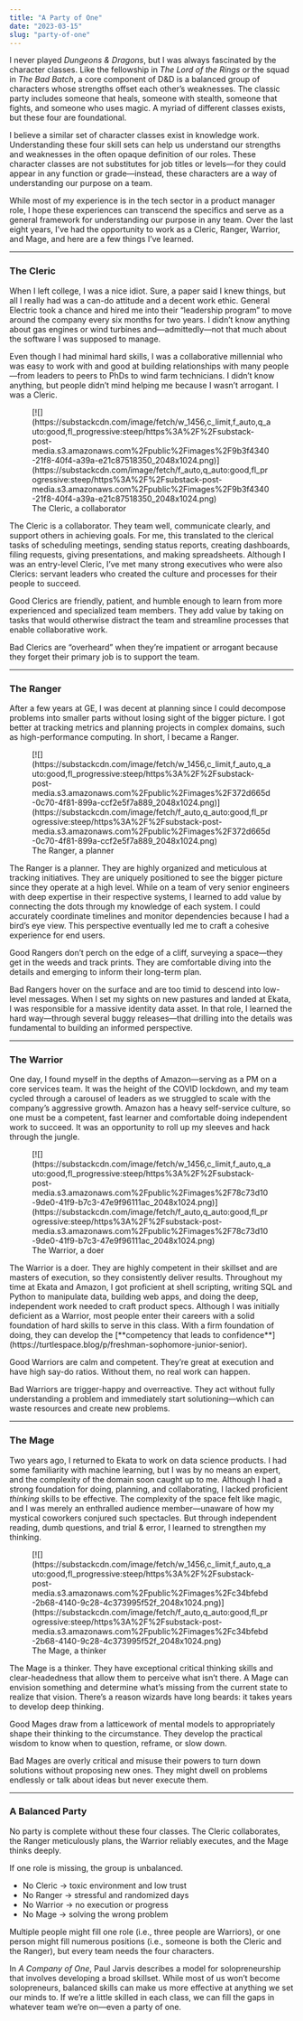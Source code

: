 ```yaml
---
title: "A Party of One"
date: "2023-03-15"
slug: "party-of-one"
---
```


I never played *Dungeons &amp; Dragons*, but I was always fascinated by the character classes. Like the fellowship in *The Lord of the Rings* or the squad in *The Bad Batch*, a core component of D&amp;D is a balanced group of characters whose strengths offset each other’s weaknesses. The classic party includes someone that heals, someone with stealth, someone that fights, and someone who uses magic. A myriad of different classes exists, but these four are foundational.

I believe a similar set of character classes exist in knowledge work. Understanding these four skill sets can help us understand our strengths and weaknesses in the often opaque definition of our roles. These character classes are not substitutes for job titles or levels—for they could appear in any function or grade—instead, these characters are a way of understanding our purpose on a team.

While most of my experience is in the tech sector in a product manager role, I hope these experiences can transcend the specifics and serve as a general framework for understanding our purpose in any team. Over the last eight years, I’ve had the opportunity to work as a Cleric, Ranger, Warrior, and Mage, and here are a few things I’ve learned.

- - - - - -

### The Cleric

When I left college, I was a nice idiot. Sure, a paper said I knew things, but all I really had was a can-do attitude and a decent work ethic. General Electric took a chance and hired me into their “leadership program” to move around the company every six months for two years. I didn’t know anything about gas engines or wind turbines and—admittedly—not that much about the software I was supposed to manage.

Even though I had minimal hard skills, I was a collaborative millennial who was easy to work with and good at building relationships with many people—from leaders to peers to PhDs to wind farm technicians. I didn’t know anything, but people didn’t mind helping me because I wasn’t arrogant. I was a Cleric.

<figure class="wp-block-image">[![](https://substackcdn.com/image/fetch/w_1456,c_limit,f_auto,q_auto:good,fl_progressive:steep/https%3A%2F%2Fsubstack-post-media.s3.amazonaws.com%2Fpublic%2Fimages%2F9b3f4340-21f8-40f4-a39a-e21c87518350_2048x1024.png)](https://substackcdn.com/image/fetch/f_auto,q_auto:good,fl_progressive:steep/https%3A%2F%2Fsubstack-post-media.s3.amazonaws.com%2Fpublic%2Fimages%2F9b3f4340-21f8-40f4-a39a-e21c87518350_2048x1024.png)<figcaption class="wp-element-caption">The Cleric, a collaborator</figcaption></figure>The Cleric is a collaborator. They team well, communicate clearly, and support others in achieving goals. For me, this translated to the clerical tasks of scheduling meetings, sending status reports, creating dashboards, filing requests, giving presentations, and making spreadsheets. Although I was an entry-level Cleric, I’ve met many strong executives who were also Clerics: servant leaders who created the culture and processes for their people to succeed.

Good Clerics are friendly, patient, and humble enough to learn from more experienced and specialized team members. They add value by taking on tasks that would otherwise distract the team and streamline processes that enable collaborative work.

Bad Clerics are “overheard” when they’re impatient or arrogant because they forget their primary job is to support the team.

- - - - - -

### The Ranger

After a few years at GE, I was decent at planning since I could decompose problems into smaller parts without losing sight of the bigger picture. I got better at tracking metrics and planning projects in complex domains, such as high-performance computing. In short, I became a Ranger.

<figure class="wp-block-image">[![](https://substackcdn.com/image/fetch/w_1456,c_limit,f_auto,q_auto:good,fl_progressive:steep/https%3A%2F%2Fsubstack-post-media.s3.amazonaws.com%2Fpublic%2Fimages%2F372d665d-0c70-4f81-899a-ccf2e5f7a889_2048x1024.png)](https://substackcdn.com/image/fetch/f_auto,q_auto:good,fl_progressive:steep/https%3A%2F%2Fsubstack-post-media.s3.amazonaws.com%2Fpublic%2Fimages%2F372d665d-0c70-4f81-899a-ccf2e5f7a889_2048x1024.png)<figcaption class="wp-element-caption">The Ranger, a planner</figcaption></figure>The Ranger is a planner. They are highly organized and meticulous at tracking initiatives. They are uniquely positioned to see the bigger picture since they operate at a high level. While on a team of very senior engineers with deep expertise in their respective systems, I learned to add value by connecting the dots through my knowledge of each system. I could accurately coordinate timelines and monitor dependencies because I had a bird’s eye view. This perspective eventually led me to craft a cohesive experience for end users.

Good Rangers don’t perch on the edge of a cliff, surveying a space—they get in the weeds and track prints. They are comfortable diving into the details and emerging to inform their long-term plan.

Bad Rangers hover on the surface and are too timid to descend into low-level messages. When I set my sights on new pastures and landed at Ekata, I was responsible for a massive identity data asset. In that role, I learned the hard way—through several buggy releases—that drilling into the details was fundamental to building an informed perspective.

- - - - - -

### The Warrior

One day, I found myself in the depths of Amazon—serving as a PM on a core services team. It was the height of the COVID lockdown, and my team cycled through a carousel of leaders as we struggled to scale with the company’s aggressive growth. Amazon has a heavy self-service culture, so one must be a competent, fast learner and comfortable doing independent work to succeed. It was an opportunity to roll up my sleeves and hack through the jungle.

<figure class="wp-block-image">[![](https://substackcdn.com/image/fetch/w_1456,c_limit,f_auto,q_auto:good,fl_progressive:steep/https%3A%2F%2Fsubstack-post-media.s3.amazonaws.com%2Fpublic%2Fimages%2F78c73d10-9de0-41f9-b7c3-47e9f96111ac_2048x1024.png)](https://substackcdn.com/image/fetch/f_auto,q_auto:good,fl_progressive:steep/https%3A%2F%2Fsubstack-post-media.s3.amazonaws.com%2Fpublic%2Fimages%2F78c73d10-9de0-41f9-b7c3-47e9f96111ac_2048x1024.png)<figcaption class="wp-element-caption">The Warrior, a doer</figcaption></figure>The Warrior is a doer. They are highly competent in their skillset and are masters of execution, so they consistently deliver results. Throughout my time at Ekata and Amazon, I got proficient at shell scripting, writing SQL and Python to manipulate data, building web apps, and doing the deep, independent work needed to craft product specs. Although I was initially deficient as a Warrior, most people enter their careers with a solid foundation of hard skills to serve in this class. With a firm foundation of doing, they can develop the [**competency that leads to confidence**](https://turtlespace.blog/p/freshman-sophomore-junior-senior).

Good Warriors are calm and competent. They’re great at execution and have high say-do ratios. Without them, no real work can happen.

Bad Warriors are trigger-happy and overreactive. They act without fully understanding a problem and immediately start solutioning—which can waste resources and create new problems.

- - - - - -

### The Mage

Two years ago, I returned to Ekata to work on data science products. I had some familiarity with machine learning, but I was by no means an expert, and the complexity of the domain soon caught up to me. Although I had a strong foundation for doing, planning, and collaborating, I lacked proficient *thinking* skills to be effective. The complexity of the space felt like magic, and I was merely an enthralled audience member—unaware of how my mystical coworkers conjured such spectacles. But through independent reading, dumb questions, and trial &amp; error, I learned to strengthen my thinking.

<figure class="wp-block-image">[![](https://substackcdn.com/image/fetch/w_1456,c_limit,f_auto,q_auto:good,fl_progressive:steep/https%3A%2F%2Fsubstack-post-media.s3.amazonaws.com%2Fpublic%2Fimages%2Fc34bfebd-2b68-4140-9c28-4c373995f52f_2048x1024.png)](https://substackcdn.com/image/fetch/f_auto,q_auto:good,fl_progressive:steep/https%3A%2F%2Fsubstack-post-media.s3.amazonaws.com%2Fpublic%2Fimages%2Fc34bfebd-2b68-4140-9c28-4c373995f52f_2048x1024.png)<figcaption class="wp-element-caption">The Mage, a thinker</figcaption></figure>The Mage is a thinker. They have exceptional critical thinking skills and clear-headedness that allow them to perceive what isn’t there. A Mage can envision something and determine what’s missing from the current state to realize that vision. There’s a reason wizards have long beards: it takes years to develop deep thinking.

Good Mages draw from a latticework of mental models to appropriately shape their thinking to the circumstance. They develop the practical wisdom to know when to question, reframe, or slow down.

Bad Mages are overly critical and misuse their powers to turn down solutions without proposing new ones. They might dwell on problems endlessly or talk about ideas but never execute them.

- - - - - -

### A Balanced Party

No party is complete without these four classes. The Cleric collaborates, the Ranger meticulously plans, the Warrior reliably executes, and the Mage thinks deeply.

If one role is missing, the group is unbalanced.

- No Cleric → toxic environment and low trust
- No Ranger → stressful and randomized days
- No Warrior → no execution or progress
- No Mage → solving the wrong problem

Multiple people might fill one role (i.e., three people are Warriors), or one person might fill numerous positions (i.e., someone is both the Cleric and the Ranger), but every team needs the four characters.

In *A Company of One*, Paul Jarvis describes a model for solopreneurship that involves developing a broad skillset. While most of us won’t become solopreneurs, balanced skills can make us more effective at anything we set our minds to. If we’re a little skilled in each class, we can fill the gaps in whatever team we’re on—even a party of one.